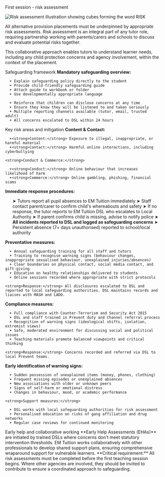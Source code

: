 First session - risk assessment
<div style={{ display: 'flex', alignItems: 'flex-start', gap: '20px', marginBottom: 24, flexWrap: 'wrap' }}>
  <img src="https://emtuition.mintlify.app/images/risk1.webp" alt="Risk assessment illustration showing cubes forming the word RISK" style={{ width: '200px', height: 'auto', flexShrink: 0 }} />
  <div style={{ flex: 1, minWidth: '300px' }}>
    <p>All alternative provision placements must be underpinned by appropriate risk assessments. Risk assessment is an integral part of any tutor role, requiring partnership working with parents/carers and schools to discuss and evaluate potential risks together.</p>
    <p>This collaborative approach enables tutors to understand learner needs, including any child protection concerns and agency involvement, within the context of the placement.</p>
  </div>
</div>
Safeguarding framework
<CardGroup cols={2}>
  <Card title="First lesson requirements" icon="shield-check">
    <strong>Mandatory safeguarding overview:</strong>
    
      ➤ Explain safeguarding policy directly to the student
      ➤ Provide child-friendly safeguarding guide
      ➤ Attach guide to workbook or folder
      ➤ Use developmentally appropriate language
    
  </Card>
  <Card title="Ongoing support" icon="message-circle">
    
      ➤ Reinforce that children can disclose concerns at any time
      ➤ Ensure they know they will be listened to and taken seriously
      ➤ Multiple reporting channels available (tutor, email, trusted adult)
      ➤ All concerns escalated to DSL within 24 hours
    
  </Card>
</CardGroup>
Key risk areas and mitigation
<CardGroup cols={2}>
  <Card title="Online safety - four areas of risk (KCSIE)" icon="wifi">
    <strong>Content & Contact:</strong>
    
      ➤<strong>Content:</strong> Exposure to illegal, inappropriate, or harmful material
      ➤<strong>Contact:</strong> Harmful online interactions, including cyberbullying

    <strong>Conduct & Commerce:</strong>

      ➤<strong>Conduct:</strong> Online behaviour that increases likelihood of harm
      ➤<strong>Commerce:</strong> Online gambling, phishing, financial scams
    
  </Card>
  <Card title="Children missing education" icon="user-x">
    <strong>Immediate response procedures:</strong>
    <ol>
      ➤ Tutors report all pupil absences to EM Tuition immediately
      ➤ Staff contact parent/carer to confirm child's whereabouts and safety
      ➤ If no response, the tutor reports to EM Tuition DSL who escalates to Local Authority
      ➤ If parent confirms child is missing, advise to notify police
      ➤ <strong>All incidents reported to DSL and logged as safeguarding concerns</strong>
      ➤ Persistent absence (7+ days unauthorised) reported to school/local authority
    </ol>
  </Card>
</CardGroup>
<CardGroup cols={2}>
  <Card title="Child sexual exploitation (CSE)" icon="shield-alert">
    <strong>Preventative measures:</strong>
    
      ➤ Annual safeguarding training for all staff and tutors
      ➤ Training to recognise warning signs (behaviour changes, inappropriate sexualised behaviour, unexplained injuries/absences)
      ➤ Clear boundaries on physical contact, social media contact, and gift-giving
      ➤ Education on healthy relationships delivered to students
      ➤ Online sessions recorded where appropriate with strict protocols
    
    <strong>Response:</strong> All disclosures escalated to DSL and reported to local safeguarding authorities. DSL maintains records and liaises with MASH and LADO.
  </Card>
  <Card title="Radicalisation and Prevent duty" icon="alert-circle">
    <strong>Compliance measures:</strong>
    
      ➤ Full compliance with Counter-Terrorism and Security Act 2015
      ➤ DSL and staff trained in Prevent duty and Channel referral process
      ➤ Recognition of warning signs (ideological shifts, isolation, extremist views)
      ➤ Safe, moderated environment for discussing social and political issues
      ➤ Teaching materials promote balanced viewpoints and critical thinking
    
    <strong>Response:</strong> Concerns recorded and referred via DSL to local Prevent teams.
  </Card>
</CardGroup>
<CardGroup cols={1}>
  <Card title="County lines and gang involvement" icon="users">
    <strong>Early identification of warning signs:</strong>
    
      ➤ Sudden possession of unexplained items (money, phones, clothing)
      ➤ Frequent missing episodes or unexplained absences
      ➤ New associations with older or unknown peers
      ➤ Signs of self-harm or emotional distress
      ➤ Changes in behaviour, mood, or academic performance
    
    <strong>Support measures:</strong>
    
      ➤ DSL works with local safeguarding authorities for risk assessment
      ➤ Personalised education on risks of gang affiliation and drug networks
      ➤ Regular case reviews for continued monitoring
   
  </Card>
</CardGroup>
Early help and collaborative working
<Info>
  **Early Help Assessments (EHAs)** are initiated by trained DSLs where concerns don't meet statutory intervention thresholds. EM Tuition works collaboratively with other professionals to develop shared support plans, ensuring comprehensive wraparound support for vulnerable learners.
</Info>
<Warning>
  **Critical requirement:** All risk assessments must be completed before the first teaching session begins. Where other agencies are involved, they should be invited to contribute to ensure a coordinated approach to safeguarding.
</Warning>
